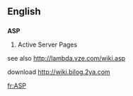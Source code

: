 ==English==
==={{initialism}}===
'''ASP'''

#Active Server Pages


see also http://lambda.vze.com/wiki.asp

download http://wiki.bilog.2ya.com

[[fr:ASP]]